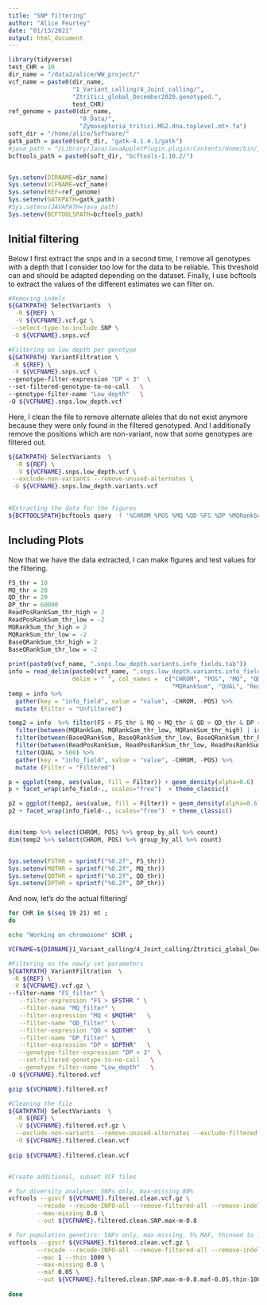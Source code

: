 ```yaml
---
title: "SNP filtering"
author: "Alice Feurtey"
date: "01/13/2021"
output: html_document
---
```


```r
library(tidyverse)
test_CHR = 10
dir_name = "/data2/alice/WW_project/"
vcf_name = paste0(dir_name, 
                  "1_Variant_calling/4_Joint_calling/",
                  "Ztritici_global_December2020.genotyped.", 
                  test_CHR)
ref_genome = paste0(dir_name, 
                    "0_Data/",
                    "Zymoseptoria_tritici.MG2.dna.toplevel.mt+.fa")
soft_dir = "/home/alice/Software/"
gatk_path = paste0(soft_dir, "gatk-4.1.4.1/gatk")
#java_path = "/Library/Java/JavaAppletPlugin.plugin/Contents/Home/bin/java"
bcftools_path = paste0(soft_dir, "bcftools-1.10.2/")


Sys.setenv(DIRNAME=dir_name)
Sys.setenv(VCFNAME=vcf_name)
Sys.setenv(REF=ref_genome)
Sys.setenv(GATKPATH=gatk_path)
#Sys.setenv(JAVAPATH=java_path)
Sys.setenv(BCFTOOLSPATH=bcftools_path)

```


## Initial filtering
Below I first extract the snps and in a second time, I remove all genotypes with a depth that I consider too low for the data to be reliable. This threshold can and should be adapted depending on the dataset.
Finally, I use bcftools to extract the values of the different estimates we can filter on.
```bash

#Removing indels
${GATKPATH} SelectVariants  \
  -R ${REF} \
  -V ${VCFNAME}.vcf.gz \
 --select-type-to-include SNP \
 -O ${VCFNAME}.snps.vcf

#Filtering on low depth per genotype
${GATKPATH} VariantFiltration \
 -R ${REF} \
 -V ${VCFNAME}.snps.vcf \
--genotype-filter-expression "DP < 3"  \
--set-filtered-genotype-to-no-call   \
--genotype-filter-name "Low_depth"   \
-O ${VCFNAME}.snps.low_depth.vcf
```
Here, I clean the file to remove alternate alleles that do not exist anymore because they were only found in the filtered genotyped. And I additionally remove the positions which are non-variant, now that some genotypes are filtered out.
```bash
${GATKPATH} SelectVariants  \
  -R ${REF} \
  -V ${VCFNAME}.snps.low_depth.vcf \
 --exclude-non-variants --remove-unused-alternates \
 -O ${VCFNAME}.snps.low_depth.variants.vcf
 
```

```bash
#Extracting the data for the figures
${BCFTOOLSPATH}bcftools query -f '%CHROM %POS %MQ %QD %FS %DP %MQRankSum %QUAL %ReadPosRankSum %BaseQRankSum\n'  ${VCFNAME}.snps.low_depth.variants.vcf > ${VCFNAME}.snps.low_depth.variants.info_fields.tab

```

## Including Plots

Now that we have the data extracted, I can make figures and test values for the filtering.

```r
FS_thr = 10
MQ_thr = 20
QD_thr = 20
DP_thr = 60000
ReadPosRankSum_thr_high = 2
ReadPosRankSum_thr_low = -2
MQRankSum_thr_high = 2
MQRankSum_thr_low = -2
BaseQRankSum_thr_high = 2
BaseQRankSum_thr_low = -2
  
print(paste0(vcf_name, ".snps.low_depth.variants.info_fields.tab"))
info = read_delim(paste0(vcf_name, ".snps.low_depth.variants.info_fields.tab"),
                  delim = " ", col_names =  c("CHROM", "POS", "MQ", "QD", "FS", "DP",
                                              "MQRankSum", "QUAL", "ReadPosRankSum", "BaseQRankSum"), na = ".")
temp = info %>% 
  gather(key = "info_field", value = "value", -CHROM, -POS) %>% 
  mutate (Filter = "Unfiltered")

temp2 = info  %>% filter(FS < FS_thr & MQ > MQ_thr & QD > QD_thr & DP < DP_thr) %>% 
  filter(between(MQRankSum, MQRankSum_thr_low, MQRankSum_thr_high) | is.na(MQRankSum)) %>% 
  filter(between(BaseQRankSum, BaseQRankSum_thr_low, BaseQRankSum_thr_high) | is.na(BaseQRankSum)) %>% 
  filter(between(ReadPosRankSum, ReadPosRankSum_thr_low, ReadPosRankSum_thr_high) | is.na(ReadPosRankSum)) %>% 
  filter(QUAL > 500) %>%
  gather(key = "info_field", value = "value", -CHROM, -POS) %>% 
  mutate (Filter = "Filtered")

p = ggplot(temp, aes(value, fill = Filter)) + geom_density(alpha=0.6) 
p + facet_wrap(info_field~., scales="free")  + theme_classic() 

p2 = ggplot(temp2, aes(value, fill = Filter)) + geom_density(alpha=0.6) 
p2 + facet_wrap(info_field~., scales="free")  + theme_classic() 


dim(temp %>% select(CHROM, POS) %>% group_by_all %>% count)
dim(temp2 %>% select(CHROM, POS) %>% group_by_all %>% count) 


Sys.setenv(FSTHR = sprintf("%0.2f", FS_thr))
Sys.setenv(MQTHR = sprintf("%0.2f", MQ_thr))
Sys.setenv(QDTHR = sprintf("%0.2f", QD_thr))
Sys.setenv(DPTHR = sprintf("%0.2f", DP_thr))
```

And now, let's do the actual filtering!
```bash

for CHR in $(seq 19 21) mt ;
do 

echo "Working on chromosome" $CHR ;

VCFNAME=${DIRNAME}1_Variant_calling/4_Joint_calling/Ztritici_global_December2020.genotyped.${CHR}

#Filtering on the newly set parameters
${GATKPATH} VariantFiltration  \
 -R ${REF} \
 -V ${VCFNAME}.vcf.gz \
--filter-name "FS_filter" \
   --filter-expression "FS > $FSTHR " \
   --filter-name "MQ_filter" \
   --filter-expression "MQ < $MQTHR"   \
   --filter-name "QD_filter" \
   --filter-expression "QD < $QDTHR"   \
   --filter-name "DP_filter" \
   --filter-expression "DP > $DPTHR"   \
   --genotype-filter-expression "DP < 3"  \
   --set-filtered-genotype-to-no-call   \
   --genotype-filter-name "Low_depth"   \
-O ${VCFNAME}.filtered.vcf

gzip ${VCFNAME}.filtered.vcf

#Cleaning the file
${GATKPATH} SelectVariants  \
  -R ${REF} \
  -V ${VCFNAME}.filtered.vcf.gz \
  --exclude-non-variants --remove-unused-alternates --exclude-filtered \
  -O ${VCFNAME}.filtered.clean.vcf
  
gzip ${VCFNAME}.filtered.clean.vcf


#Create additional, subset VCF files

# for diversity analyses: SNPs only, max-missing 80%
vcftools --gzvcf ${VCFNAME}.filtered.clean.vcf.gz \
        --recode --recode-INFO-all --remove-filtered-all --remove-indels \
        --max-missing 0.8 \
        --out ${VCFNAME}.filtered.clean.SNP.max-m-0.8

# for population genetics: SNPs only, max-missing, 5% MAF, thinned to 1 per 1000 bp
vcftools --gzvcf ${VCFNAME}.filtered.clean.vcf.gz \
        --recode --recode-INFO-all --remove-filtered-all --remove-indels \
        --mac 1 --thin 1000 \
        --max-missing 0.8 \
        --maf 0.05 \
        --out ${VCFNAME}.filtered.clean.SNP.max-m-0.8.maf-0.05.thin-1000bp
  
done

```
